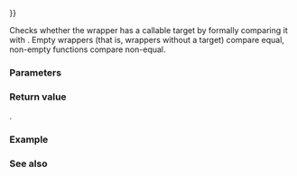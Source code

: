 {{title|operator{{==}}{{small|(std::move_only_function)}}}}
{{cpp/utility/functional/move_only_function/navbar}}
{{ddcl|since=c++23|1=
friend bool operator==( const std::move_only_function&amp; f, std::nullptr_t ) noexcept;
}}

Checks whether the wrapper {{c|f}} has a callable target by formally comparing it with {{lc|std::nullptr_t}}. Empty wrappers (that is, wrappers without a target) compare equal, non-empty functions compare non-equal.

{{cpp/hidden friend|{{tt|std::move_only_function&lt;FunctionType&gt;}}}}

{{cpp/note synthesized eq}}

===Parameters===
{{par begin}}
{{par|f|{{tt|std::move_only_function}} to compare}}
{{par end}}

===Return value===
{{c|!f}}.

===Example===
{{example
|code=
#include &lt;functional&gt;
#include &lt;iostream&gt;
#include &lt;utility&gt;

using SomeVoidFunc = std::move_only_function&lt;void(int) const&gt;;

class C {
public:
    C() = default;
    C(SomeVoidFunc func) : void_func_(std::move(func)) {}

    void default_func(int i) const { std::cout &lt;&lt; i &lt;&lt; '\n'; };

    void operator()() const
    {
        if (void_func_ == nullptr) // specialized compare with nullptr
            default_func(7);
        else
            void_func_(7);
    }

private:
    SomeVoidFunc void_func_{};
};

void user_func(int i)
{
    std::cout &lt;&lt; (i + 1) &lt;&lt; '\n';
}

int main()
{
    C c1;
    C c2(user_func);
    c1();
    c2();
}
|output=
7
8
}}

===See also===
{{dsc begin}}
{{dsc inc|cpp/utility/functional/move_only_function/dsc operator bool}}
{{dsc inc|cpp/utility/functional/function/dsc operator cmp}}
{{dsc end}}

{{langlinks|de|es|fr|it|ja|pt|ru|zh}}